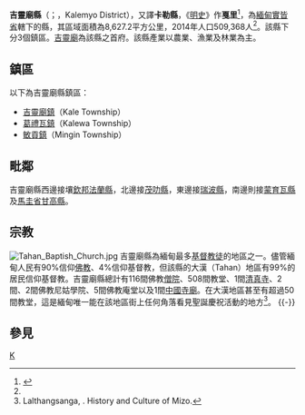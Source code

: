 {{Infobox settlement
|native_name = {{lang|my|ကလေးခရိုင်}}
|official_name = 吉靈廟縣
|settlement_type = [[實皆省|實皆省]]行政區
|image_skyline = Kalaymyo view.jpg  
|image_map = 
|map_caption = 
|subdivision_type = 國家
|subdivision_name = {{flag|Myanmar}}
|subdivision_type1 = 省邦
|subdivision_name1 = [[實皆省|實皆省]]
|subdivision_type2 = 首府
|subdivision_name2 = [[吉靈廟|吉靈廟]]
|unit_pref = 
|area_total_km2 = 8,627.2
|population_as_of = 2014
|population_footnotes =<ref name="citypopulation">[http://www.citypopulation.de/php/myanmar-admin.php MYANMAR: Administrative Division] {{Wayback|url=http://www.citypopulation.de/php/myanmar-admin.php |date=20151117024737 }}. Citypopulation. 2015-11-18</ref>
|population = 509,368
|population_density_km2 = 59.04
|latNS = N
|latd = 23
|latm = 11
|lats = 00
|longEW = E
|longd = 94
|longm = 04
|longs = 00
|coordinates_display = inline,title
|coordinates_region = MM
|pushpin_map = 
|elevation_footnotes = 
|elevation_ft = 
|elevation_m = 
|timezone = [[Myanmar_Standard_Time|MST]]
|utc_offset = +6:30
|website =
}}

'''吉靈廟縣'''（{{lang-my|ကလေးခရိုင်}}；{{lang-en|Kale District}}，Kalemyo District），又譯'''卡勒縣'''，《[[明史|明史]]》作'''戛里'''<ref>{{cite wikisource |title=明史·云南土司三 |wslink=明史/卷315 |wslanguage=zh |quote=（缅甸条）先是，孟养宣慰使刀木旦与戛里相攻，那罗塔乘衅袭之，杀刀木旦及其长子，遂据其地。……未几，以速剌奏求孟养、戛里地，且请大军亟灭思任发之子思机发兄弟，而己出兵为助。（孟养条）四年，孟养与戛里相仇杀，缅甸宣慰那罗塔乘衅劫之，杀刀木旦及子思栾发而据其地。 }}</ref>，為[[緬甸|緬甸]][[實皆省|實皆省]]轄下的縣，其區域面積為8,627.2平方公里，2014年人口509,368人<ref name="citypopulation"/>。該縣下分3個鎮區。[[吉靈廟|吉靈廟]]為該縣之首府。該縣產業以農業、漁業及林業為主。

==鎮區==
以下為吉靈廟縣鎮區：
*[[吉靈廟鎮|吉靈廟鎮]]（Kale Township）
*[[葛禮瓦鎮|葛禮瓦鎮]]（Kalewa Township）
*[[敏貢鎮|敏貢鎮]]（Mingin Township）

==毗鄰==
吉靈廟縣西邊接壤[[欽邦|欽邦]][[法蘭縣|法蘭縣]]，北邊接[[茂叻縣|茂叻縣]]，東邊接[[瑞波縣|瑞波縣]]，南邊則接[[蒙育瓦縣|蒙育瓦縣]]及[[馬圭省|馬圭省]][[甘高縣|甘高縣]]。

==宗教==
[[File:Tahan_Baptish_Church.jpg|thumb]]
吉靈廟縣為緬甸最多[[基督教徒|基督教徒]]的地區之一。儘管緬甸人民有90%信仰[[佛教|佛教]]、4%信仰基督教，但該縣的大漢（Tahan）地區有99%的居民信仰基督教。吉靈廟縣總計有116間佛教[[僧院|僧院]]、508間教堂、1間[[清真寺|清真寺]]、2間{{link-en|印度寺廟|Hindu temple}}、2間佛教尼姑學院、5間佛教庵堂以及1間[[寺廟|中國寺廟]]。在大漢地區甚至有超過50間教堂，這是緬甸唯一能在該地區街上任何角落看見聖誕慶祝活動的地方<ref>Lalthangsanga, . History and Culture of Mizo.</ref>。
{{-}}

==參見==
{{Reflist}}

{{Sagaing Region|state=collapsed}}
{{緬甸縣份|state=collapsed}}

[[Category:實皆省縣份|K]]